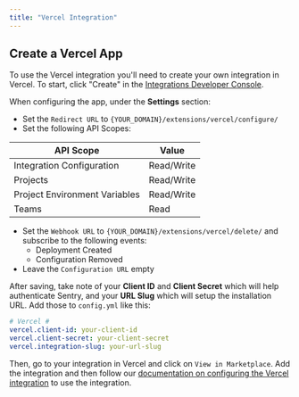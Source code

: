 ```yaml
---
title: "Vercel Integration"
---
```


## Create a Vercel App

To use the Vercel integration you'll need to create your own integration in Vercel. To start, click "Create" in the [Integrations Developer Console](https://vercel.com/dashboard/integrations/console).

When configuring the app, under the **Settings** section:

- Set the `Redirect URL` to `{YOUR_DOMAIN}/extensions/vercel/configure/`
- Set the following API Scopes:

| API Scope                     | Value      |
| ----------------------------- | ---------- |
| Integration Configuration     | Read/Write |
| Projects                      | Read/Write |
| Project Environment Variables | Read/Write |
| Teams                         | Read       |

- Set the `Webhook URL` to `{YOUR_DOMAIN}/extensions/vercel/delete/` and subscribe to the following events:
  - Deployment Created
  - Configuration Removed
- Leave the `Configuration URL` empty

After saving, take note of your **Client ID** and **Client Secret** which will help authenticate Sentry, and your **URL Slug** which will setup the installation URL.
Add those to `config.yml` like this:

```yml
# Vercel #
vercel.client-id: your-client-id
vercel.client-secret: your-client-secret
vercel.integration-slug: your-url-slug
```

Then, go to your integration in Vercel and click on `View in Marketplace`. Add the integration and then follow our [documentation on configuring the Vercel integration](https://docs.sentry.io/product/integrations/deployment/vercel/#configure) to use the integration.
